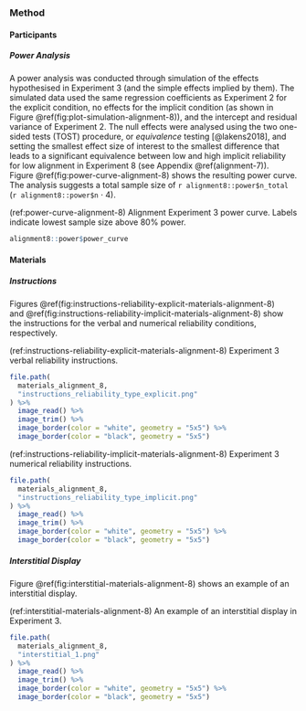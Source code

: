 ### Method

#### Participants

##### Power Analysis {#power-analysis-alignment-8}

A power analysis was conducted through simulation of the effects hypothesised in
Experiment 3 (and the simple effects implied by them). The simulated data used
the same regression coefficients as Experiment 2 for the explicit condition, no
effects for the implicit condition (as shown in
Figure \@ref(fig:plot-simulation-alignment-8)), and the intercept and residual
variance of Experiment 2. The null effects were analysed using the two one-sided
tests (TOST) procedure, or *equivalence* testing [@lakens2018], and setting the
smallest effect size of interest to the smallest difference that leads to a
significant equivalence between low and high implicit reliability for low
alignment in Experiment 8 (see Appendix \@ref(alignment-7)).
Figure \@ref(fig:power-curve-alignment-8) shows the resulting power curve. The
analysis suggests a total sample size of `r alignment8::power$n_total`
(`r alignment8::power$n` $\cdot$ 4).

\newpage

\blandscape

(ref:power-curve-alignment-8) Alignment Experiment 3 power curve. Labels indicate lowest sample size above 80% power.

```r
alignment8::power$power_curve
```

\elandscape

\newpage


#### Materials

##### Instructions {#instructions-materials-alignment-8-appendix}

Figures \@ref(fig:instructions-reliability-explicit-materials-alignment-8)
and \@ref(fig:instructions-reliability-implicit-materials-alignment-8) show the
instructions for the verbal and numerical reliability conditions, respectively.

(ref:instructions-reliability-explicit-materials-alignment-8) Experiment 3 verbal reliability instructions.

```r
file.path(
  materials_alignment_8,
  "instructions_reliability_type_explicit.png"
) %>%
  image_read() %>%
  image_trim() %>%
  image_border(color = "white", geometry = "5x5") %>%
  image_border(color = "black", geometry = "5x5")
```

(ref:instructions-reliability-implicit-materials-alignment-8) Experiment 3 numerical reliability instructions.

```r
file.path(
  materials_alignment_8,
  "instructions_reliability_type_implicit.png"
) %>%
  image_read() %>%
  image_trim() %>%
  image_border(color = "white", geometry = "5x5") %>%
  image_border(color = "black", geometry = "5x5")
```

##### Interstitial Display {#interstitial-materials-alignment-8}

Figure \@ref(fig:interstitial-materials-alignment-8) shows an example of an
interstitial display.

(ref:interstitial-materials-alignment-8) An example of an interstitial display in Experiment 3.

```r
file.path(
  materials_alignment_8,
  "interstitial_1.png"
) %>%
  image_read() %>%
  image_trim() %>%
  image_border(color = "white", geometry = "5x5") %>%
  image_border(color = "black", geometry = "5x5")
```
